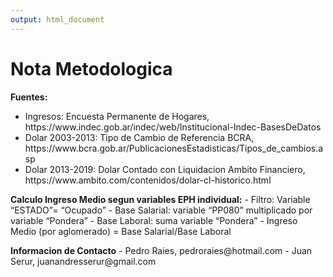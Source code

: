 ---
output: html_document
---

# Nota Metodologica

**Fuentes:**

- Ingresos: Encuesta Permanente de Hogares, https://www.indec.gob.ar/indec/web/Institucional-Indec-BasesDeDatos
- Dolar 2003-2013: Tipo de Cambio de Referencia BCRA, https://www.bcra.gob.ar/PublicacionesEstadisticas/Tipos_de_cambios.asp
- Dolar 2013-2019: Dolar Contado con Liquidacion Ambito Financiero, https://www.ambito.com/contenidos/dolar-cl-historico.html

**Calculo Ingreso Medio segun variables EPH individual:**
- Filtro: Variable "ESTADO"= "Ocupado"
- Base Salarial: variable "PP080" multiplicado por variable "Pondera"
- Base Laboral: suma variable "Pondera"
- Ingreso Medio (por aglomerado) = Base Salarial/Base Laboral

**Informacion de Contacto**
- Pedro Raies, pedroraies@hotmail.com
- Juan Serur, juanandresserur@gmail.com
